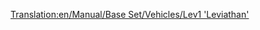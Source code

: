 [[Translation:en/Manual/Base Set/Vehicles/Lev1 'Leviathan']]
{{de/Züge|Image=[[File:en/Lev1leviathan.png]]
|Name=Lev1 'Leviathan'
|Kosten=£ 82031
|Geschwindigkeit=402 km/h (251 mph)
|Gewicht=105 t
|Leistung=10000 PS (7457 kW)
|Betriebskosten=£ 3515
|Entwurf=2020
|Betriebsdauer=20
|Platz=keine
|Beschreibung=Sogar mit einigen Problemen mit der Zuverlässigkeit bietet der Motor wesentliche Verbesserungen gegenüber der [[de/Einschienenbahn|Einschienenbahn]]. Nicht nur, dass die Höchstgeschwindigkeit gegenüber des [[de/Millennium Z1|Millennium Z1]] um 20% erhöht ist, dank der [[de/Magnetschwebebahn|Magnetschwebebahnschienen]] ist er in der Lage, sehr lange und schwere Züge zu ziehen.

|Reales-Leben=Die erste Magnetschwebebahn wurde in Deutschland entwickelt ([https://www.wikipedia.org/wiki/Transrapid Transrapid]). Die bislang einzige Transrapidstrecke im Regelbetrieb wurde im Jahr 2004 in Shanghai in Betrieb genommen.
}}